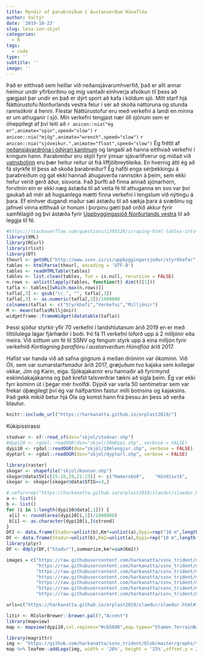 ```yaml
---
title: Myndir af þarabreiðum í Austanverðum Húnaflóa
author: Valtýr
date: '2019-10-23'
slug: lesa-inn-skjol
categories:
  - R
tags:
  - code
type: ''
subtitle: ''
image: ''
---
```


Það er eitthvað sem heillar við neðansjávarumhverfið, það er allt annar heimur undir yfirborðinu og mig vantaði einhverja afsökun til þess að gægjast þar undir en það er dýrt sport að kafa í köldum sjó. Mitt starf hjá Náttúrustofu Norðurlands vestra felur í sér að skoða náttúruna og stunda rannsóknir á henni. Flestar Náttúrustofur eru með verkefni á landi en minna er um athuganir í sjó. Mín verkefni tengjast nær öll sjónum sem er óheppilegt af því leiti að `r anicon::nia("ég er",animate="spin",speed="slow")` `r anicon::nia("mjög",animate="wrench",speed="slow")` `r anicon::nia("sjóveikur.",animate="float",speed="slow")` Ég frétti af [neðansjávardróna í ódýrari kantinum](https://www.sofarocean.com/products/trident) og langaði að hanna eitthvað verkefni í kringum hann. Þarabreiður eru skjól fyrir ýmsar sjávarlífverur og miðað við [vatnsbolinn](https://en.wikipedia.org/wiki/Water_column) eru þær heitur reitur út frá líffjölbreytileika. En hvernig átti ég að fá styrkfé til þess að skoða þarabreiður? Ég hafði enga sérþekkingu á þarabreiðum og gat ekki hannað áhugaverða rannsókn á þeim, sem ekki hefur verið gerð áður, sisvona. Það þurfti að finna annað sjónarhorn, forvitnin ein er ekki næg ástæða til að veita fé til athuganna en svo var því gaukað að mér að hugsanlega mætti finna verkefni í tengslum við nýtingu á þara. Ef einhver dugandi maður sæi ástæðu til að sækja þara á svæðinu og jafnvel vinna eitthvað úr honum í þorpinu gæti það orðið akkur fyrir samfélagið og því ástæða fyrir [Uppbyggingasjóð Norðurlands vestra](http://www.ssnv.is/is/uppbyggingarsjodur) til að leggja til fé. 

```r
#https://stackoverflow.com/questions/1395528/scraping-html-tables-into-r-data-frames-using-the-xml-package
library(XML)
library(RCurl)
library(rlist)
library(DT)
theurl <- getURL("http://www.ssnv.is/is/uppbyggingarsjodur/styrkhafar",.opts = list(ssl.verifypeer = FALSE) )
tables <- htmlParse(theurl, encoding = 'UTF-8')
tables <- readHTMLTable(tables)
tables <- list.clean(tables, fun = is.null, recursive = FALSE)
n.rows <- unlist(lapply(tables, function(t) dim(t)[1]))
tafla <- tables[[which.max(n.rows)]]
tafla[,3] <- gsub("\\.", "", tafla[,3])
tafla[,3] <- as.numeric(tafla[,3])/1000000
colnames(tafla) <- c("Styrkhafi","Verkefni","Milljónir")
M <- mean(tafla$Milljónir)
widgetframe::frameWidget(datatable(tafla))

```

Þessi sjóður styrkir yfir 70 verkefni í landshlutanum árið 2019 en er með tiltölulega lágar fjárhæðir í boði. Þó fá 11 verkefni loforð upp á 2 milljónir eða meira. Við sóttum um fé til SSNV og fengum styrk upp á eina milljón fyrir verkefnið *Kortlagning þaraflóru í austanverðum Húnaflóa* árið 2017. 

Hafist var handa við að safna gögnum á meðan dróninn var ókominn. Við Óli, sem var sumarstarfsmaður árið 2017, græjuðum tvo kajaka sem kollegar okkar, Jim og Karin, eiga. Sjókajakarnir eru hannaðir að fyrirmynd eskimóakajakanna og það krefst talsverðrar tækni að sigla þeim. Ég var ekki fyrr kominn út í þegar mér hvolfdi. Dýpið var varla 50 sentimetrar sem var frekar óþægilegt því ég var hálfpartinn fastur milli botnsins og kajaksins. Það gekk mikið betur hjá Óla og komst hann frá þessu án þess að verða blautur. 

```r
knitr::include_url("https://harkanatta.github.io/orplast2019/")
```

Kúkipissirassi

```r

stodvar <- sf::read_sf(dsn="skjol/stodvar.shp")
#dypi20 <- rgdal::readOGR(dsn="skjol/20mDypi.shp", verbose = FALSE)
dypi10 <- rgdal::readOGR(dsn="skjol/10mlengjur.shp", verbose = FALSE)
dyptarl <- rgdal::readOGR(dsn="skjol/dyptarl.shp", verbose = FALSE)

library(raster)
skogar <- shapefile("skjol/Konnun.shp")
skogar@data$SV[c(15:16,19,21:23)] <- c("Hamarsbúð",    "Hindisvík",     "Finnsstaðanes",  "Bjargarbjörg",   "Kálfshamarsvík", "Sölvabakki")
skogar <- skogar[skogar@data$STIG==3,]

#,vefur=rep("https://harkanatta.github.io/orplast2019/slaedur/slaedur.html#1",length(skogar@data$SV)))
a <- list()
b <- list()
for (i in 1:length(dypi10@data[,1])) {
 a[i] <- round(area(dypi10[i,1])/1000000)
 b[i] <- as.character(dypi10[i,]$strond)
}
DF2 <- data.frame(Stadur=unlist(b),Km²=unlist(a),Dypi=rep("10 m",length(dypi10@data[,1])))
DF <- data.frame(Stadur=unlist(b),Km2=unlist(a),Dypi=rep("10 m",length(skogar@data$SV)))
library(plyr)
DF <- ddply(DF,("Stadur"),summarize,km²=sum(Km2))

images = c("https://raw.githubusercontent.com/harkanatta/ssnv_trident/master/skjol/skogar/sk6/hafnir.jpeg",
           "https://raw.githubusercontent.com/harkanatta/ssnv_trident/master/skjol/skogar/sk4/samsett.jpeg",
           "https://raw.githubusercontent.com/harkanatta/ssnv_trident/master/skjol/skogar/Finnssta%C3%B0anes/hrossa.jpeg",
           "https://raw.githubusercontent.com/harkanatta/ssnv_trident/master/skjol/skogar/sk1/stodvar/st1/sk1-st1B.jpg",
           "https://raw.githubusercontent.com/harkanatta/ssnv_trident/master/skjol/skogar/sk2/samsett.jpeg",
           "https://raw.githubusercontent.com/harkanatta/ssnv_trident/master/skjol/skogar/sk5/stodvar/st1/sk5-st1.jpg",
           "https://raw.githubusercontent.com/harkanatta/ssnv_trident/master/skjol/skogar/sk3/samsett.jpeg")

urls=c("https://harkanatta.github.io/orplast2019/slaedur/slaedur.html#1","https://harkanatta.github.io/orplast2019/slaedur/slaedur.html#3","https://harkanatta.github.io/orplast2019/slaedur/slaedur.html#18","https://harkanatta.github.io/orplast2019/slaedur/slaedur.html#21","https://harkanatta.github.io/orplast2019/slaedur/slaedur.html#11","https://harkanatta.github.io/orplast2019/slaedur/slaedur.html#20","https://harkanatta.github.io/orplast2019/slaedur/slaedur.html#7")

litir <- RColorBrewer::brewer.pal(7,"Accent")
library(mapview)     
map <- mapview(dypi10,col.regions="#cb5600",map.types="Stamen.TerrainBackground", legend = FALSE,popup=leafpop::popupTable(DF2))+mapview(stodvar, popup = popupImage(images,width="500"),legend=FALSE,col.regions=litir,cex=14)+mapview(skogar,popup=leafpop::popupTable(DF),label=skogar@data$SV,legend=FALSE)+mapview(dyptarl,lwd=0.3,legend=FALSE)

library(magrittr)
img <- "https://github.com/harkanatta/ssnv_trident/blob/master/graphs/tvologo.jpg?raw=true"
map %>% leafem::addLogo(img, width = '20%', height = '25%',offset.y = 20,offset.x = 80,alpha = 0.7) %>% leaflet.extras::addFullscreenControl(pseudoFullscreen = T)

```

